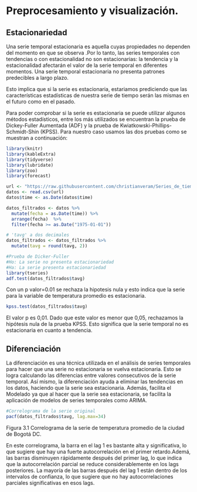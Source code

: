 # Preprocesamiento y visualización.

## Estacionariedad

Una serie temporal estacionaria es aquella cuyas propiedades no dependen del momento en que se observa .Por lo tanto, las series temporales con tendencias o con estacionalidad no son estacionarias: la tendencia y la estacionalidad afectarán el valor de la serie temporal en diferentes momentos. Una serie temporal estacionaria no presenta patrones predecibles a largo plazo. 

Esto implica que si la serie es estacionaria, estariamos prediciendo que las características estadísticas de nuestra serie de tiempo serán las mismas en el futuro como en el pasado.

Para poder comprobar si la serie es estacionaria se puede utilizar algunos métodos estadísticos, entre los más utilizados se encuentran la prueba de Dickey-Fuller Aumentada (ADF) y la prueba de Kwiatkowski-Phillips-Schmidt-Shin (KPSS). Para nuestro caso usamos las dos pruebas como se muestran a continuación:


```r
library(knitr)
library(kableExtra)
library(tidyverse)
library(lubridate)
library(zoo)
library(forecast)

url <- "https://raw.githubusercontent.com/christianveram/Series_de_tiempo/refs/heads/main/bases/temperaturas_final.csv"
datos <- read.csv(url)
datos$time <- as.Date(datos$time)

datos_filtrados <- datos %>%
  mutate(fecha = as.Date(time)) %>%
  arrange(fecha)  %>%
  filter(fecha >= as.Date("1975-01-01"))

# 'tavg' a dos decimales
datos_filtrados <- datos_filtrados %>%
  mutate(tavg = round(tavg, 2))
```


```r
#Prueba de Dicker-Fuller
#Ho: La serie no presenta estacionariedad
#Ha: La serie presenta estacionariedad
library(tseries)
adf.test(datos_filtrados$tavg)
```

Con un p valor=0.01 se rechaza la hipotesis nula y esto indica que la serie para la variable de temperatura promedio es estacionaria.

```r
kpss.test(datos_filtrados$tavg)
```

El valor p es 0,01. Dado que este valor es menor que 0,05, rechazamos la hipótesis nula de la prueba KPSS.
Esto significa que la serie temporal no es estacionaria en cuanto a tendencia.

## Diferenciación

La diferenciación es una técnica utilizada en el análisis de series temporales para hacer que una serie no estacionaria se vuelva estacionaria. Esto se logra calculando las diferencias entre valores consecutivos de la serie temporal. Así mismo, la diferenciación ayuda a eliminar las tendencias en los datos, haciendo que la serie sea estacionaria. Además, facilita el Modelado ya que al hacer que la serie sea estacionaria, se facilita la aplicación de modelos de series temporales como ARIMA.

```r
#Correlograma de la serie original
pacf(datos_filtrados$tavg, lag.max=34)
```
Figura 3.1 Correlograma de la serie de temperatura promedio de la ciudad de Bogotá DC.


En este correlograma, la barra en el lag 1 es bastante alta y significativa, lo que sugiere que hay una fuerte autocorrelación en el primer retardo.Ademá, las barras disminuyen rápidamente después del primer lag, lo que indica que la autocorrelación parcial se reduce considerablemente en los lags posteriores. La mayoría de las barras después del lag 1 están dentro de los intervalos de confianza, lo que sugiere que no hay autocorrelaciones parciales significativas en esos lags.
